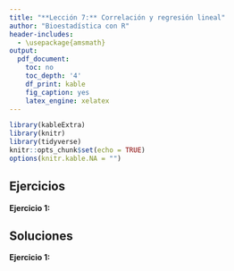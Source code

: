 ```yaml
---
title: "**Lección 7:** Correlación y regresión lineal"
author: "Bioestadística con R"
header-includes:
  - \usepackage{amsmath}
output:
  pdf_document:
    toc: no
    toc_depth: '4'
    df_print: kable
    fig_caption: yes
    latex_engine: xelatex
---
```


```r
library(kableExtra)
library(knitr)
library(tidyverse)
knitr::opts_chunk$set(echo = TRUE)
options(knitr.kable.NA = "")
```
## Ejercicios

**Ejercicio 1:** 

## Soluciones

**Ejercicio 1:** 